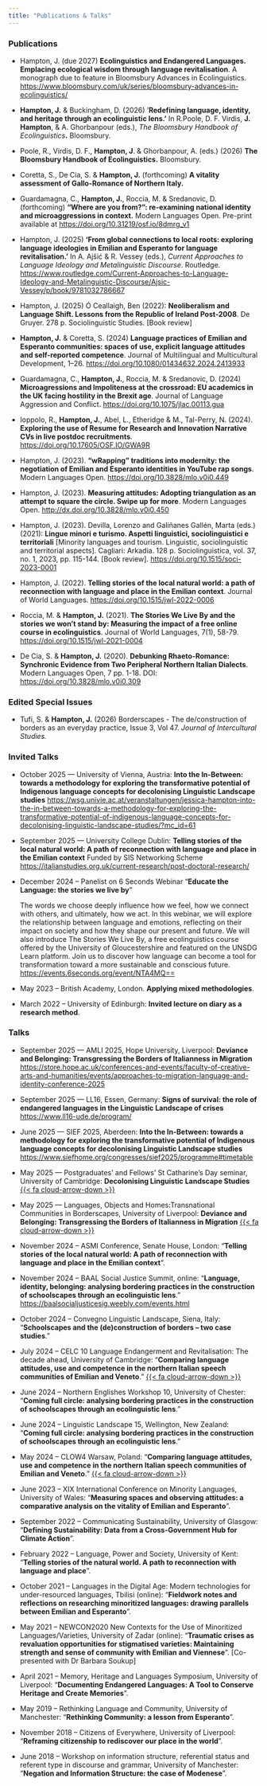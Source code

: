 ```yaml
---
title: "Publications & Talks"
---
```


### Publications

-   Hampton, J. (due 2027) **Ecolinguistics and Endangered Languages. Emplacing ecological wisdom through language revitalisation**. A monograph due to feature in Bloomsbury Advances in Ecolinguistics. <https://www.bloomsbury.com/uk/series/bloomsbury-advances-in-ecolinguistics/>

-   **Hampton, J.** & Buckingham, D. (2026) '**Redefining language, identity, and heritage through an ecolinguistic lens.'** In R.Poole, D. F. Virdis, **J.** **Hampton**, & A. Ghorbanpour (eds.), *The Bloomsbury Handbook of Ecolinguistics***.** Bloomsbury.

-   Poole, R., Virdis, D. F., **Hampton, J**. & Ghorbanpour, A. (eds.) (2026) **The Bloomsbury Handbook of Ecolinguistics.** Bloomsbury.

-   Coretta, S., De Cia, S. & **Hampton, J.** (forthcoming) **A vitality assessment of Gallo-Romance of Northern Italy.**

-   Guardamagna, C., **Hampton, J.**, Roccia, M. & Sredanovic, D. (forthcoming) **“Where are you from?”: re-examining national identity and microaggressions in context.** Modern Languages Open. Pre-print available at <https://doi.org/10.31219/osf.io/8dmrg_v1>

-   Hampton, J. (2025) **‘From global connections to local roots: exploring language ideologies in Emilian and Esperanto for language revitalisation.’** In A. Ajšić & R. Vessey (eds.), *Current Approaches to Language Ideology and Metalinguistic Discourse*. Routledge. <https://www.routledge.com/Current-Approaches-to-Language-Ideology-and-Metalinguistic-Discourse/Ajsic-Vessey/p/book/9781032786667>

-   Hampton, J. (2025) Ó Ceallaigh, Ben (2022): **Neoliberalism and Language Shift. Lessons from the Republic of Ireland Post-2008**. De Gruyer. 278 p. Sociolinguistic Studies. \[Book review\]

-   **Hampton, J.** & Coretta, S. (2024) **Language practices of Emilian and Esperanto communities: spaces of use, explicit language attitudes and self-reported competence**. Journal of Multilingual and Multicultural Development, 1–26. <https://doi.org/10.1080/01434632.2024.2413933>

-   Guardamagna, C., **Hampton, J.**, Roccia, M. & Sredanovic, D. (2024) **Microagressions and Impoliteness at the crossroad: EU academics in the UK facing hostility in the Brexit age**. Journal of Language Aggression and Conflict. <https://doi.org/10.1075/jlac.00113.gua>

-   Ioppolo, R., **Hampton, J.**, Abel, L., Etheridge & M., Tal-Perry, N. (2024). **Exploring the use of Resume for Research and Innovation Narrative CVs in live postdoc recruitments**. <https://doi.org/10.17605/OSF.IO/GWA9R>

-   Hampton, J. (2023). **"wRapping" traditions into modernity: the negotiation of Emilian and Esperanto identities in YouTube rap songs**. Modern Languages Open. <https://doi.org/10.3828/mlo.v0i0.449>

-   Hampton, J. (2023). **Measuring attitudes: Adopting triangulation as an attempt to square the circle. Swipe up for more**. Modern Languages Open. <http://dx.doi.org/10.3828/mlo.v0i0.450>

-   Hampton, J. (2023). Devilla, Lorenzo and Galiñanes Gallén, Marta (eds.) (2021): **Lingue minori e turismo. Aspetti linguistici, sociolinguistici e territoriali** \[Minority languages and tourism. Linguistic, sociolinguistic and territorial aspects\]. Cagliari: Arkadia. 128 p. Sociolinguistica, vol. 37, no. 1, 2023, pp. 115-144. \[Book review\]. <https://doi.org/10.1515/soci-2023-0001>

-   Hampton, J. (2022). **Telling stories of the local natural world: a path of reconnection with language and place in the Emilian context**. Journal of World Languages. <https://doi.org/10.1515/jwl-2022-0006>

-   Roccia, M. & **Hampton, J.** (2021). **The Stories We Live By and the stories we won't stand by: Measuring the impact of a free online course in ecolinguistics**. Journal of World Languages, 7(1), 58-79. <https://doi.org/10.1515/jwl-2021-0004>

-   De Cia, S. & **Hampton, J.** (2020). **Debunking Rhaeto-Romance: Synchronic Evidence from Two Peripheral Northern Italian Dialects**. Modern Languages Open, 7 pp. 1-18. DOI: <https://doi.org/10.3828/mlo.v0i0.309>

### Edited Special Issues

-   Tufi, S. & **Hampton, J.** (2026) Borderscapes - The de/construction of borders as an everyday practice, Issue 3, Vol 47. *Journal of Intercultural Studies.*

### Invited Talks

-   October 2025 — University of Vienna, Austria: **Into the In-Between: towards a methodology for exploring the transformative potential of Indigenous language concepts for decolonising Linguistic Landscape studies** <https://wsg.univie.ac.at/veranstaltungen/jessica-hampton-into-the-in-between-towards-a-methodology-for-exploring-the-transformative-potential-of-indigenous-language-concepts-for-decolonising-linguistic-landscape-studies/?mc_id=61>

-   September 2025 — University College Dublin: **Telling stories of the local natural world: A path of reconnection with language and place in the Emilian context** Funded by SIS Networking Scheme <https://italianstudies.org.uk/current-research/post-doctoral-research/>

-   December 2024 -- Panelist on 6 Seconds Webinar "**Educate the Language: the stories we live by**"

    The words we choose deeply influence how we feel, how we connect with others, and ultimately, how we act. In this webinar, we will explore the relationship between language and emotions, reflecting on their impact on society and how they shape our present and future. We will also introduce The Stories We Live By, a free ecolinguistics course offered by the University of Gloucestershire and featured on the UNSDG Learn platform. Join us to discover how language can become a tool for transformation toward a more sustainable and conscious future. <https://events.6seconds.org/event/NTA4MQ==>

-   May 2023 -- British Academy, London. **Applying mixed methodologies**.

-   March 2022 -- University of Edinburgh: **Invited lecture on diary as a research method**.

### Talks

-   September 2025 — AMLI 2025, Hope University, Liverpool: **Deviance and Belonging: Transgressing the Borders of Italianness in Migration** <https://store.hope.ac.uk/conferences-and-events/faculty-of-creative-arts-and-humanities/events/approaches-to-migration-language-and-identity-conference-2025>

-   September 2025 — LL16, Essen, Germany: **Signs of survival: the role of endangered languages in the Linguistic Landscape of crises** <https://www.ll16-ude.de/program/>

-   June 2025 — SIEF 2025, Aberdeen: **Into the In-Between: towards a methodology for exploring the transformative potential of Indigenous language concepts for decolonising Linguistic Landscape studies** <https://www.siefhome.org/congresses/sief2025/programme#timetable>

-   May 2025 — Postgraduates' and Fellows' St Catharine's Day seminar, University of Cambridge: **Decolonising Linguistic Landscape Studies** [{{< fa cloud-arrow-down >}}](files/stcat.jpg)

-   May 2025 — Languages, Objects and Homes:Transnational Communities in Borderscapes, University of Liverpool: **Deviance and Belonging: Transgressing the Borders of Italianness in Migration** [{{< fa cloud-arrow-down >}}](files/borderscapes.pdf)

-   November 2024 -- ASMI Conference, Senate House, London: "**Telling stories of the local natural world: A path of reconnection with language and place in the Emilian context**".

-   November 2024 -- BAAL Social Justice Summit, online: "**Language, identity, belonging: analysing bordering practices in the construction of schoolscapes through an ecolinguistic lens**." <https://baalsocialjusticesig.weebly.com/events.html>

-   October 2024 -- Convegno Linguistic Landscape, Siena, Italy: "**Schoolscapes and the (de)construction of borders – two case studies**."

-   July 2024 -- CELC 10 Language Endangerment and Revitalisation: The decade ahead, University of Cambridge: "**Comparing language attitudes, use and competence in the northern Italian speech communities of Emilian and Veneto**." [{{< fa cloud-arrow-down >}}](files/Jess_Hampton_CELC10.pdf)

-   June 2024 -- Northern Englishes Workshop 10, University of Chester: "**Coming full circle: analysing bordering practices in the construction of schoolscapes through an ecolinguistic lens**."

-   June 2024 -- Linguistic Landscape 15, Wellington, New Zealand: "**Coming full circle: analysing bordering practices in the construction of schoolscapes through an ecolinguistic lens**."

-   May 2024 -- CLOW4 Warsaw, Poland: "**Comparing language attitudes, use and competence in the northern Italian speech communities of Emilian and Veneto**." [{{< fa cloud-arrow-down >}}](files/CLOW4.pdf)

-   June 2023 -- XIX International Conference on Minority Languages, University of Wales: "**Measuring spaces and observing attitudes: a comparative analysis on the vitality of Emilian and Esperanto**".

-   September 2022 -- Communicating Sustainability, University of Glasgow: "**Defining Sustainability: Data from a Cross-Government Hub for Climate Action**".

-   February 2022 -- Language, Power and Society, University of Kent: "**Telling stories of the natural world. A path to reconnection with language and place**".

-   October 2021 -- Languages in the Digital Age: Modern technologies for under-resourced languages, Tbilisi (online): "**Fieldwork notes and reflections on researching minoritized languages: drawing parallels between Emilian and Esperanto**".

-   May 2021 -- NEWCON2020 New Contexts for the Use of Minoritized Languages/Varieties, University of Zadar (online): "**Traumatic crises as revaluation opportunities for stigmatised varieties: Maintaining strength and sense of community with Emilian and Viennese**". \[Co-presented with Dr Barbara Soukup\]

-   April 2021 -- Memory, Heritage and Languages Symposium, University of Liverpool: "**Documenting Endangered Languages: A Tool to Conserve Heritage and Create Memories**".

-   May 2019 -- Rethinking Language and Community, University of Manchester: "**Rethinking Community: a lesson from Esperanto**".

-   November 2018 -- Citizens of Everywhere, University of Liverpool: "**Reframing citizenship to rediscover our place in the world**".

-   June 2018 -- Workshop on information structure, referential status and referent type in discourse and grammar, University of Manchester: "**Negation and Information Structure: the case of Modenese**".
